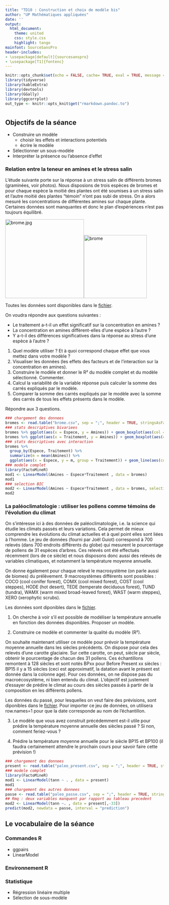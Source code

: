 ```yaml
---
title: "TD10 : Construction et choix de modèle bis"
author: "UP Mathématiques appliquées"
date: ''
output:
  html_document:
    theme: united
    css: style.css
    highlight: tango
mainfont: SourceSansPro
header-includes:
- \usepackage[default]{sourcesanspro}
- \usepackage[T1]{fontenc}
---
```

  
  
```r
knitr::opts_chunk$set(echo = FALSE, cache= TRUE, eval = TRUE, message = FALSE, warning = FALSE, results = 'hide', fig.show = 'hide')
library(tidyverse)
library(kableExtra)
library(devtools) 
library(GGally)
library(ggcorrplot)
out_type <- knitr::opts_knit$get("rmarkdown.pandoc.to")
```
# {.tabset .tabset-fade .tabset-pills}

##  Objectifs de la séance  

* Construire un modèle
  + choisir les effets et interactions potentiels 
  + écrire le modèle
* Sélectionner un sous-modèle
* Interpréter la présence ou l'absence d'effet
 

### Relation entre la teneur en amines et le stress salin

L'étude suivante porte sur la réponse à un stress salin de différents bromes (graminées, voir photos). Nous disposions de trois
espèces de bromes et pour chaque espèce la moitié des plantes ont été soumises à un stress salin et l'autre moitié des plantes "témoin" n'ont pas subi de stress. 
On a alors mesuré les concentrations de différentes amines sur chaque plante. Certaines données sont manquantes et donc le plan d'expériences n'est pas toujours équilibré.

<img src="brome.jpg" alt="brome.jpg" width="250"/><img src="Le-brome.jpg" alt="brome" width="200"/>

Toutes les données sont disponibles dans le [fichier](https://agrocampusds.github.io/demarche_statistique/brome.csv).

On voudra répondre aux questions suivantes :

* Le traitement a-t-il un effet significatif sur la concentration en amines ?
* La concentration en amines diffèrent-elles d'une espèce à l'autre ?
* Y a-t-il des différences significatives dans la réponse au stress d'une espèce à l'autre ?

1. Quel modèle utiliser ? Et à quoi correspond chaque effet que vous mettez dans votre modèle ?
2. Visualiser les données (les effets des facteurs et de l'interaction sur la concentration en amines). 
3. Construire le modèle et donner le R² du modèle complet et du modèle sélectionné. Commenter.
4. Calcul la variabilité de la variable réponse puis calculer la somme des carrés expliqués par le modèle.
5. Comparer la somme des carrés expliqués par le modèle avec la somme des carrés de tous les effets présents dans le modèle.

Répondre aux 3 questions.

```r
### chargement des donnees
bromes <- read.table("brome.csv", sep = ";", header = TRUE, stringsAsFactors = TRUE)
### stats descriptives bivariees
bromes %>% ggplot(aes(x = Espece, y = Amines)) + geom_boxplot(aes(col = Espece))
bromes %>% ggplot(aes(x = Traitement, y = Amines)) + geom_boxplot(aes(col = Traitement))
### stats descriptives avec interaction
bromes %>% 
  group_by(Espece, Traitement) %>% 
  summarize(m = mean(Amines)) %>% 
  ggplot(aes(x = Espece, y = m, group = Traitement)) + geom_line(aes(col = Traitement))
### modele complet
library(FactoMineR)
mod1 <- LinearModel(Amines ~ Espece*Traitement , data = bromes)
mod1
### selection BIC
mod2 <- LinearModel(Amines ~ Espece*Traitement , data = bromes, selection = "BIC")
mod2
```




### La paléoclimatologie : utiliser les pollens comme témoins de l'évolution du climat

On s'intéresse ici à des données de paléoclimatologie, i.e. la science qui étudie les climats passés et leurs variations. Cela permet de mieux comprendre les évolutions du climat actuelles et à quel point elles sont liées à l'homme.
Le jeu de données (fourni par Joël Guiot) correspond à 700 relevés (dans 700 endroits différents du globe) qui mesurent le pourcentage de pollens de 31 espèces d'arbres. 
Ces relevés ont été effectués récemment (lors de ce siècle) et nous disposons donc aussi des relevés de variables climatiques, et notamment la température moyenne annuelle.

On donne également pour chaque relevé le macrosystème (on parle aussi de biomes) du prélèvement. 9 macrosystèmes différents sont possibles : COCO (cool conifer forest), COMX (cool mixed forest), COST (cool steppes), HODE (hot desert), TEDE (temperate deciduous forest), TUND (tundra), WAMX (warm mixed broad-leaved forest), WAST (warm steppes), XERO (xerophytic scrubs).

Les données sont diponibles dans le [fichier](https://agrocampusds.github.io/demarche_statistique/paleo_present.csv). 

1. On cherche à voir s'il est possible de modéliser la température annuelle en fonction des données disponibles. Proposer un modèle.

2. Construire ce modèle et commenter la qualité du modèle (R²).

On souhaite maintenant utiliser ce modèle pour prévoir la température moyenne annuelle dans les siècles précédents. 
On dispose pour cela des relevés d'une carotte glaciaire. Sur cette carotte, on peut, siècle par siècle, obtenir le pourcentage de chacun des 31 pollens. Ces échantillons remontent à 128 siècles et sont notés BPxx pour Before Present xx siècles : BP15 il y a 15 siècles (ceci est approximatif, la datation avant le présent est donnée dans la colonne age). 
Pour ces données, on ne dispose pas du macroécosystème, ni bien entendu du climat. L'objectif est justement d'essayer de prédire le climat au cours des siècles passés à partir de la composition en les différents pollens.

Les données du passé, pour lesquelles on veut faire des prévisions, sont diponibles dans le [fichier](https://agrocampusds.github.io/demarche_statistique/paleo_passe.csv). Pour importer ce jeu de données, on utilisera row.names=1 pour que la date corresponde au nom de l'échantillon.

3. Le modèle que vous avez construit précédemment est-il utile pour prédire la température moyenne annuelle des siècles passé ? Si non, comment feriez-vous ?

4. Prédire la température moyenne annuelle pour le siècle BP15 et BP100 (il faudra certainement attendre le prochain cours pour savoir faire cette prévision !)


```r
### chargement des donnees
present <- read.table("paleo_present.csv", sep = ";", header = TRUE, stringsAsFactors = TRUE)
### modele complet
library(FactoMineR)
mod1 <- LinearModel(tann ~ . , data = present)
mod1
### chargement des autres donnees
passe <- read.table("paleo_passe.csv", sep = ";", header = TRUE, stringsAsFactors = TRUE, row.names = 1)
## Rmq : deux variables manquent par rapport au tableau precedent
mod2 <- LinearModel(tann ~. , data = present[,-33])
predict(mod2, newdata = passe, interval = "prediction")
```
## Le vocabulaire de la séance

### Commandes R
- ggpairs
- LinearModel

### Environnement R


### Statistique 
- Régression linéaire multiple
- Sélection de sous-modèle 
